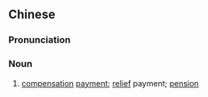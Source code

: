 {{also|抚恤金}}
==Chinese==
{{zh-forms|s=抚恤金|type=21}}

===Pronunciation===
{{zh-pron
|m=fǔxùjīn
|c=fu2 seot1 gam1
|mn=xm:bú-sut-kim
|cat=n
}}

===Noun===
{{zh-noun}}

# {{qualifier|for the disabled and bereaved}} [[compensation]] [[payment]]; [[relief]] payment; [[pension]]